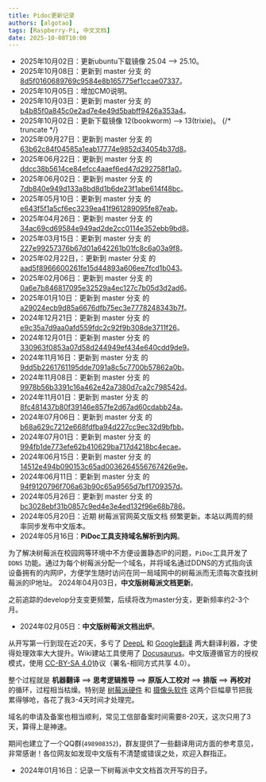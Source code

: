 ```yaml
---
title: Pidoc更新记录
authors: [algotao]
tags: [Raspberry-Pi, 中文文档]
date: 2025-10-08T10:00
---
```


- 2025年10月02日：更新ubuntu下载镜像 25.04 --> 25.10。
- 2025年10月08日：更新到 master 分支 的 [8d5f0160689769c9584e8b165775ef1ccae07337](https://github.com/raspberrypi/documentation/commit/8d5f0160689769c9584e8b165775ef1ccae07337)。
- 2025年10月05日：增加CM0说明。
- 2025年10月03日：更新到 master 分支 的 [b4b85f0a845c0e2ad7e4e49d5babff9426a353a4](https://github.com/raspberrypi/documentation/commit/b4b85f0a845c0e2ad7e4e49d5babff9426a353a4)。
- 2025年10月02日：更新下载镜像 12(bookworm) --> 13(trixie)。
{/* truncate */}
- 2025年09月27日：更新到 master 分支 的 [63b62c84f04585a1eab17774e9852d34054b37d8](https://github.com/raspberrypi/documentation/commit/63b62c84f04585a1eab17774e9852d34054b37d8)。
- 2025年06月22日：更新到 master 分支 的 [ddcc38b5614ce84efcc4aaef6ed47d292758f1a0](https://github.com/raspberrypi/documentation/commit/ddcc38b5614ce84efcc4aaef6ed47d292758f1a0)。
- 2025年06月02日：更新到 master 分支 的 [7db840e949d133a8bd8d1b6de23f1abe614f48bc](https://github.com/raspberrypi/documentation/commit/7db840e949d133a8bd8d1b6de23f1abe614f48bc)。
- 2025年05月10日：更新到 master 分支 的 [e643f5f1a5cf6ec3239ea41f961289095fe87eab](https://github.com/raspberrypi/documentation/commit/e643f5f1a5cf6ec3239ea41f961289095fe87eab)。
- 2025年04月26日：更新到 master 分支 的 [34ac69cd69584e949ad2de2cc0114e352ebb9bd8](https://github.com/raspberrypi/documentation/commit/34ac69cd69584e949ad2de2cc0114e352ebb9bd8)。
- 2025年03月15日：更新到 master 分支 的 [227e99257376b67d01a642261b01fc8c6a03a9f8](https://github.com/raspberrypi/documentation/commit/227e99257376b67d01a642261b01fc8c6a03a9f8)。
- 2025年02月22日，：更新到 master 分支 的 [aad5f8966600261fe15d44893a606ee7fcd1b043](https://github.com/raspberrypi/documentation/commit/aad5f8966600261fe15d44893a606ee7fcd1b043)。
- 2025年02月06日：更新到 master 分支 的 [0a6e7b846817095e32529a4ec127c7b05d3d2ad6](https://github.com/raspberrypi/documentation/commit/0a6e7b846817095e32529a4ec127c7b05d3d2ad6)。
- 2025年01月10日：更新到 master 分支 的 [a29024ecb9d85a6676dfb75ec3e7778248343b7f](https://github.com/raspberrypi/documentation/commit/a29024ecb9d85a6676dfb75ec3e7778248343b7f)。
- 2024年12月21日：更新到 master 分支 的 [e9c35a7d9aa0afd559fdc2c92f9b308de3711f26](https://github.com/raspberrypi/documentation/commit/e9c35a7d9aa0afd559fdc2c92f9b308de3711f26)。
- 2024年12月01日：更新到 master 分支 的 [330963f0853a07d58d244949ef434e640cdd9de9](https://github.com/raspberrypi/documentation/commit/330963f0853a07d58d244949ef434e640cdd9de9)。
- 2024年11月16日：更新到 master 分支 的 [9dd5b2261761195dde7091a8c5c7700b57862a0b](https://github.com/raspberrypi/documentation/commit/9dd5b2261761195dde7091a8c5c7700b57862a0b)。
- 2024年11月08日：更新到 master 分支 的 [9978b56b3391c16a462e42a7380d7ca2c798542d](https://github.com/raspberrypi/documentation/commit/9978b56b3391c16a462e42a7380d7ca2c798542d)。
- 2024年11月01日：更新到 master 分支 的 [8fc481437b80f39146e857fe2d67ad60cdabb24a](https://github.com/raspberrypi/documentation/commit/8fc481437b80f39146e857fe2d67ad60cdabb24a)。
- 2024年07月06日：更新到 master 分支 的 [b68a629c7212e668fdfba94d227cc9ec32d9bfbb](https://github.com/raspberrypi/documentation/commit/b68a629c7212e668fdfba94d227cc9ec32d9bfbb)。
- 2024年07月01日：更新到 master 分支 的 [994fb1de773efe62b410629ba717d4218bc4ecae](https://github.com/raspberrypi/documentation/commit/994fb1de773efe62b410629ba717d4218bc4ecae)。
- 2024年06月15日：更新到 master 分支 的 [14512e494b090153c65ad0036264556767426e9e](https://github.com/raspberrypi/documentation/commit/14512e494b090153c65ad0036264556767426e9e)。
- 2024年06月11日：更新到 master 分支 的 [94f9120796f706a63b90c65a9565d7bf1709357d](https://github.com/raspberrypi/documentation/commit/94f9120796f706a63b90c65a9565d7bf1709357d)。
- 2024年05月26日：更新到 master 分支 的 [bc3028ebf31b0857c9ed4e3e4ed132f96e68b786](https://github.com/raspberrypi/documentation/commit/bc3028ebf31b0857c9ed4e3e4ed132f96e68b786)。
- 2024年05月20日：近期 树莓派官网英文版文档 频繁更新。本站以两周的频率同步发布中文版本。
- 2024年05月16日：**PiDoc工具支持域名解析到内网**。

为了解决树莓派在校园网等环境中不方便设置静态IP的问题，`PiDoc`工具开发了 `DDNS` 功能。通过为每个树莓派分配一个域名，并将域名通过DDNS的方式指向该设备拥有的内网IP，方便学生随时访问在同一局域网中的树莓派而无须每次查找树莓派的IP地址。
2024年04月03日，**中文版树莓派文档更新**。

之前追踪的develop分支变更频繁，后续将改为master分支，更新频率约2-3个月。

- 2024年02月05日：**中文版树莓派文档出炉**。

从开写第一行到现在近20天，多亏了 [DeepL](https://www.deepl.com/) 和 [Google翻译](https://translate.google.com/) 两大翻译利器，才使得处理效率大大提升。Wiki建站工具使用了 [Docusaurus](https://docusaurus.io/)。中文版遵循官方的授权模式，使用 [CC-BY-SA 4.0](https://creativecommons.org/licenses/by-sa/4.0/deed.zh-hans)协议（署名-相同方式共享 4.0）。

整个过程就是 **机器翻译** ==> **思考逻辑推导** ==> **原版人工校对** ==> **排版** ==> **再校对** 的循环，过程相当枯燥。特别是 [树莓派硬件](/docs/computers/raspberry-pi) 和 [摄像头软件](/docs/computers/camera-software/) 这两个巨幅章节把我累得够呛，各花了我3-4天时间才处理完。

域名的申请及备案也相当顺利，常见工信部备案时间需要8-20天，这次只用了3天，算得上是神速。

期间也建立了一个QQ群(`498908352`)，群友提供了一些翻译用词方面的参考意见，非常感谢！各位网友如发现中文版有不清楚或错误之处，欢迎入群指正。

- 2024年01月16日：记录一下树莓派中文文档首次开写的日子。
